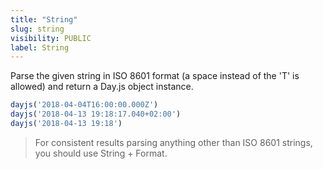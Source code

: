 ```yaml
---
title: "String"
slug: string
visibility: PUBLIC
label: String
---
```

Parse the given string in ISO 8601 format (a space instead of the 'T' is allowed) and return a Day.js object instance.

```js
dayjs('2018-04-04T16:00:00.000Z')
dayjs('2018-04-13 19:18:17.040+02:00')
dayjs('2018-04-13 19:18')
```
> For consistent results parsing anything other than ISO 8601 strings, you should use String + Format.